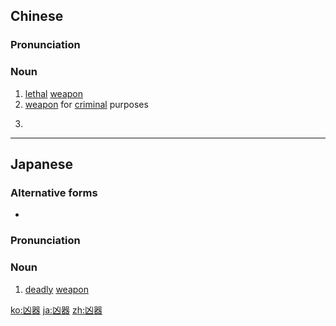 {{also|兇器}}
==Chinese==
{{zh-forms|t2=兇器}}
{{wikipedia|lang=zh}}

===Pronunciation===
{{zh-pron
|m=xiōngqì
|c=hung1 hei3
|mn=qz,xm,zz:hiong-khì
|cat=n
}}

===Noun===
{{zh-noun}}

# [[lethal]] [[weapon]]
# [[weapon]] for [[criminal]] purposes
#: {{zh-x|殺人 凶器|murder '''weapon'''}}
# {{lb|zh|jocular}} {{zh-alt-form|胸器}}

----

==Japanese==
{{ja-kanjitab|きょう|き|yomi=o}}

===Alternative forms===
* {{l/ja|兇器}}

===Pronunciation===
{{ja-pron|きょうき|y=o}}

===Noun===
{{ja-noun|きょうき}}

# [[deadly]] [[weapon]]

[[ko:凶器]]
[[ja:凶器]]
[[zh:凶器]]